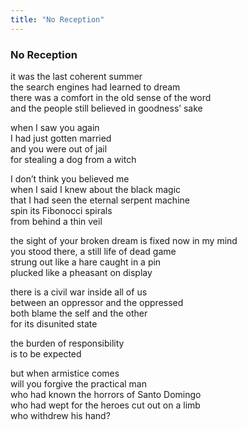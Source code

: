 ```yaml
---
title: "No Reception"
---
```


### No Reception

it was the last coherent summer<br>
the search engines had learned to dream<br>
there was a comfort in the old sense of the word<br>
and the people still believed in goodness' sake<br>

when I saw you again<br>
I had just gotten married<br>
and you were out of jail<br>
for stealing a dog from a witch<br>

I don't think you believed me<br>
when I said I knew about the black magic<br>
that I had seen the eternal serpent machine<br>
spin its Fibonocci spirals<br>
from behind a thin veil<br>

the sight of your broken dream is fixed now in my mind<br>
you stood there, a still life of dead game<br>
strung out like a hare caught in a pin<br>
plucked like a pheasant on display<br>

there is a civil war inside all of us<br>
between an oppressor and the oppressed<br>
both blame the self and the other<br>
for its disunited state<br>

the burden of responsibility<br>
is to be expected<br>

but when armistice comes<br>
will you forgive the practical man<br>
who had known the horrors of Santo Domingo<br>
who had wept for the heroes cut out on a limb<br>
who withdrew his hand?<br>

<br>
